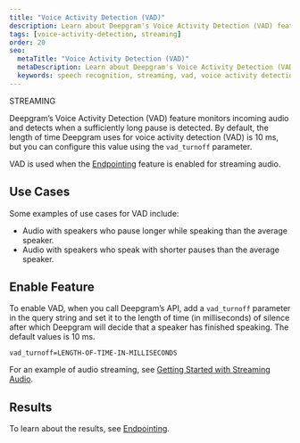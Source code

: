 ---
title: "Voice Activity Detection (VAD)"
description: Learn about Deepgram's Voice Activity Detection (VAD) feature, which detects pauses in submitted audio. Used when the Endpointing feature is enabled for streaming audio.
tags: [voice-activity-detection, streaming]
order: 20
seo:
  metaTitle: "Voice Activity Detection (VAD)"
  metaDescription: Learn about Deepgram's Voice Activity Detection (VAD) feature, which detects pauses in submitted audio. Used when the Endpointing feature is enabled for streaming audio.
  keywords: speech recognition, streaming, vad, voice activity detection, endpointing, pause
---

<div class="badge">STREAMING</div>

Deepgram’s Voice Activity Detection (VAD) feature monitors incoming audio and detects when a sufficiently long pause is detected. By default, the length of time Deepgram uses for voice activity detection (VAD) is 10 ms, but you can configure this value using the `vad_turnoff` parameter.

VAD is used when the [Endpointing](/documentation/features/endpointing/) feature is enabled for streaming audio.

## Use Cases

Some examples of use cases for VAD include:

* Audio with speakers who pause longer while speaking than the average speaker.
* Audio with speakers who speak with shorter pauses than the average speaker.

## Enable Feature

To enable VAD, when you call Deepgram’s API, add a `vad_turnoff` parameter in the query string and set it to the length of time (in milliseconds) of silence after which Deepgram will decide that a speaker has finished speaking. The default values is 10 ms.

`vad_turnoff=LENGTH-OF-TIME-IN-MILLISECONDS`

For an example of audio streaming, see [Getting Started with Streaming Audio](/documentation/getting-started/streaming/).

## Results

To learn about the results, see [Endpointing](/documentation/features/endpointing/#results).
